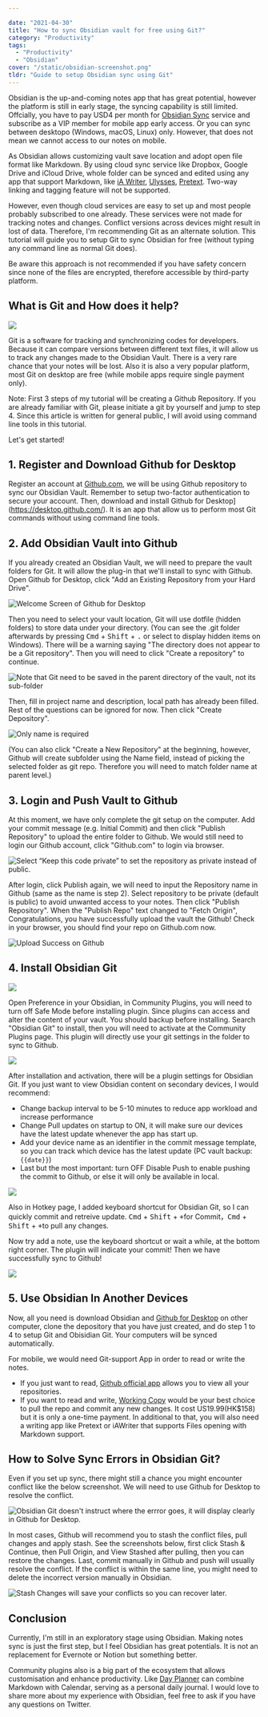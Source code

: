 ```yaml
---

date: "2021-04-30"
title: "How to sync Obsidian vault for free using Git?"
category: "Productivity"
tags:
  - "Productivity"
  - "Obsidian"
cover: "/static/obsidian-screenshot.png"
tldr: "Guide to setup Obsidian sync using Git"
---
```


Obsidian is the up-and-coming notes app that has great potential, however the platform is still in early stage, the syncing capability is still limited. Offcially, you have to pay USD4 per month for [Obsidian Sync](https://obsidian.md/sync) service and subscribe as a VIP member for mobile app early access. Or you can sync between desktopo (Windows, macOS, Linux) only. However, that does not mean we cannot access to our notes on mobile.

As Obsidian allows customizing vault save location and adopt open file format like Markdown. By using cloud sync service like Dropbox, Google Drive and iCloud Drive, whole folder can be synced and edited using any app that support Markdown, like  [iA Writer](https://ia.net/writer), [Ulysses](https://ulysses.app/), [Pretext](https://apps.apple.com/us/app/pretext/id1347707000). Two-way linking and tagging feature will not be supported. 

However, even though cloud services are easy to set up and most people probably subscribed to one already. These services were not made for tracking notes and changes. Conflict versions across devices might result in lost of data. Therefore, I'm recommending Git as an alternate solution. This tutorial will guide you to setup Git to sync Obsidian for free (without typing any command line as normal Git does).

Be aware this approach is not recommended if you have safety concern since none of the files are encrypted, therefore accessible by third-party platform.

## What is Git and How does it help?

![](git-branches-merge.png)

Git is a software for tracking and synchronizing codes for developers. Because it can compare versions between different text files, it will allow us to track any changes made to the Obsidian Vault. There is a very rare chance that your notes will be lost. Also it is also a very popular platform, most Git on desktop are free (while mobile apps require single payment only).

Note: First 3 steps of my tutorial will be creating a Github Repository. If you are already familiar with Git, please initiate a git by yourself and jump to step 4. Since this article is written for general public, I will avoid using command line tools in this tutorial.

Let's get started!

## 1. Register and Download Github for Desktop
Register an account at [Github.com](https://github.com/), we will be using Github repository to sync our Obsidian Vault. Remember to setup two-factor authentication to secure your account. Then, download and install Github for Desktop](https://desktop.github.com/). It is an app that allow us to perform most Git commands without using command line tools.

## 2. Add Obsidian Vault into Github
If you already created an Obsidian Vault, we will need to prepare the vault folders for Git. It will allow the plug-in that we'll install to sync with Github. Open Github for Desktop, click "Add an Existing Repository from your Hard Drive".

![Welcome Screen of Github for Desktop](/static/obsidian-github-desktop.png)

Then you need to select your vault location, Git will use dotfile (hidden folders) to store data under your directory. (You can see the .git folder afterwards by pressing <kbd>Cmd</kbd> + <kbd>Shift</kbd> + <kbd>.</kbd> or select to display hidden items on Windows). There will be a warning saying "The directory does not appear to be a Git repository".  Then you will need to click "Create a repository" to continue.

![Note that Git need to be saved in the parent directory of the vault, not its sub-folder](/static/obsidian-github-create-repo.png)

Then, fill in  project name and description, local path has already been filled. Rest of the questions can be ignored for now. Then click "Create Depository".

![Only name is required](/static/obsidian-github-config.png)

(You can also click "Create a New Repository" at the beginning, however, Github will create subfolder using the Name field, instead of picking the selected folder as git repo. Therefore you will need to match folder name at parent level.)

## 3. Login and Push Vault to Github

At this moment, we have only complete the git setup on the computer. Add your commit message (e.g. Initial Commit) and then click "Publish Repository" to upload the entire folder to Github. We would still need to login our Github account, click "Github.com" to login via browser.

![Select “Keep this code private” to set the repository as private instead of public.](/static/obsidian-github-login.png)

After login, click Publish again, we will need to input the Repository name in Github (same as the name is step 2). Select repository to be private (default is public) to avoid unwanted access to your notes. Then click "Publish Repository". When the "Publish Repo" text changed to "Fetch Origin", Congratulations, you have successfully upload the vault the Github! Check in your browser, you should find your repo on Github.com now. 

![Upload Success on Github](/static/obsidian-github-website.png)

##  4. Install Obsidian Git

![](/static/obsidian-preference-plugin.png)

Open Preference in your Obsidian, in Community Plugins, you will need to turn off Safe Mode before installing plugin. Since plugins can access and alter the content of your vault. You should backup before installing. Search "Obsidian Git" to install, then you will need to activate at the Community Plugins page. This plugin will directly use your git settings in the folder to sync to Github.


![](/static/obsidian-git-config.png)

After installation and activation, there will be a plugin settings for Obsidian Git. If you just want to view Obsidian content on secondary devices, I would recommend:
- Change backup interval to be 5-10 minutes to reduce app workload and increase performance
- Change Pull updates on startup to ON, it will make sure our devices have the latest update whenever the app has start up. 
- Add your device name as an identifier in the commit message template, so you can track which device has the latest update (PC vault backup: `{{date}}`)
- Last but the most important:  turn OFF Disable Push to enable pushing the commit to Github, or else it will only be available in local.

![](/static/obsidian-plugin.png)

Also in Hotkey page, I added keyboard shortcut for Obsidian Git, so I can quickly commit and retreive update.  <kbd>Cmd</kbd> + <kbd>Shift</kbd> + <kbd>+</kbd>for Commit，<kbd>Cmd</kbd> + <kbd>Shift</kbd> + <kbd>+</kbd>to pull any changes.

Now try add a note, use the keyboard shortcut or wait a while, at the bottom right corner. The plugin will indicate your commit! Then we have successfully sync to Github! 

![](/static/obsidian-github-updated.png)

## 5. Use Obsidian In Another Devices

Now, all you need is download Obsidian and [Github for Desktop](https://desktop.github.com/) on other computer, clone the depository that you have just created, and do step 1 to 4 to setup Git and Obisidian Git. Your computers will be synced automatically.

For mobile, we would need Git-support App in order to read or write the notes.
- If you just want to read, [Github official app]((https://github.com/mobile)) allows you to view all your repositories.
- If you want to read and write, [Working Copy](https://workingcopyapp.com/) would be your best choice to pull the repo and commit any new changes. It cost US19.99(HK$158) but it is only a one-time payment. In additional to that, you will also need a writing app like Pretext or iAWriter that supports Files opening with Markdown support.


## How to Solve Sync Errors in Obsidian Git?

Even if you set up sync, there might still a chance you might encounter conflict like the below screenshot. We will need to use Github for Desktop to resolve the conflict.

![Obsidian Git doesn't instruct where the errror goes, it will display clearly in Github for Desktop.](/static/obsidian-sync-error.png)

In most cases, Github will recommend you to stash the conflict files, pull changes and apply stash. See the screenshots below, first click Stash & Continue, then Pull Origin, and View Stashed after pulling, then you can restore the changes. Last, commit manually in Github and push will usually resolve the conflict.  If the conflict is within the same line, you might need to delete the incorrect version manually in Obsidian.

![Stash Changes will save your conflicts so you can recover later.](/static/obsidian-github-stash.png)

## Conclusion

Currently, I'm still in an exploratory stage using Obsidian. Making notes sync is just the first step, but I feel Obsidian has great potentials. It is not an replacement for Evernote or Notion but something better. 

Community plugins also is a big part of the ecosystem that allows customisation and enhance productivity. Like [Day Planner](https://github.com/lynchjames/obsidian-day-planner) can combine Markdown with Calendar, serving as a personal daily journal. I would love to share more about my experience with Obsidian, feel free to ask if you have any questions on Twitter.
